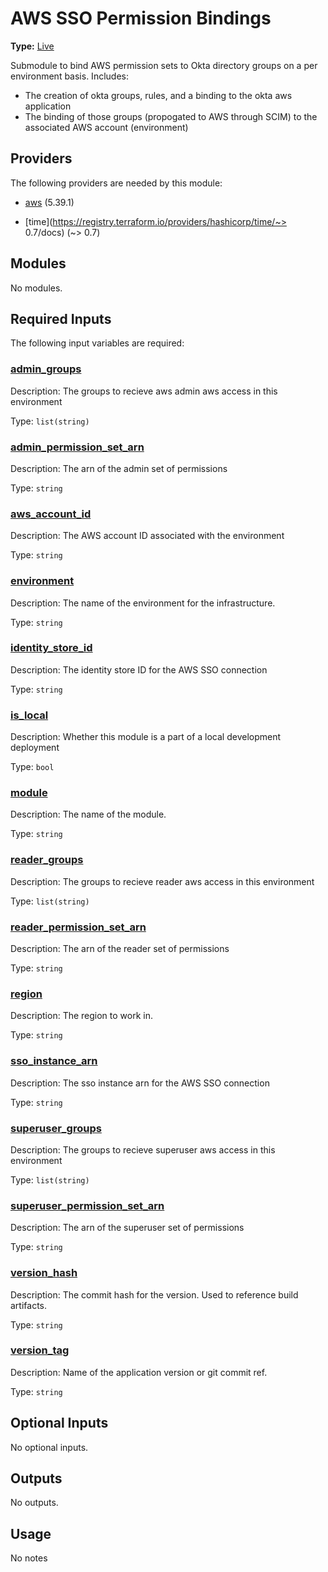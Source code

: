 # AWS SSO Permission Bindings

**Type:** [Live](./overview)

Submodule to bind AWS permission sets to Okta directory groups on a per environment basis. Includes:
- The creation of okta groups, rules, and a binding to the okta aws application
- The binding of those groups (propogated to AWS through SCIM) to the associated AWS account (environment)

## Providers

The following providers are needed by this module:

-  [aws](https://registry.terraform.io/providers/hashicorp/aws/5.39.1/docs) (5.39.1)

-  [time](https://registry.terraform.io/providers/hashicorp/time/~> 0.7/docs) (~> 0.7)

## Modules

No modules.

## Required Inputs

The following input variables are required:

### <a name="input_admin_groups"></a> [admin\_groups](#input\_admin\_groups)

Description: The groups to recieve aws admin aws access in this environment

Type: `list(string)`

### <a name="input_admin_permission_set_arn"></a> [admin\_permission\_set\_arn](#input\_admin\_permission\_set\_arn)

Description: The arn of the admin set of permissions

Type: `string`

### <a name="input_aws_account_id"></a> [aws\_account\_id](#input\_aws\_account\_id)

Description: The AWS account ID associated with the environment

Type: `string`

### <a name="input_environment"></a> [environment](#input\_environment)

Description: The name of the environment for the infrastructure.

Type: `string`

### <a name="input_identity_store_id"></a> [identity\_store\_id](#input\_identity\_store\_id)

Description: The identity store ID for the AWS SSO connection

Type: `string`

### <a name="input_is_local"></a> [is\_local](#input\_is\_local)

Description: Whether this module is a part of a local development deployment

Type: `bool`

### <a name="input_module"></a> [module](#input\_module)

Description: The name of the module.

Type: `string`

### <a name="input_reader_groups"></a> [reader\_groups](#input\_reader\_groups)

Description: The groups to recieve reader aws access in this environment

Type: `list(string)`

### <a name="input_reader_permission_set_arn"></a> [reader\_permission\_set\_arn](#input\_reader\_permission\_set\_arn)

Description: The arn of the reader set of permissions

Type: `string`

### <a name="input_region"></a> [region](#input\_region)

Description: The region to work in.

Type: `string`

### <a name="input_sso_instance_arn"></a> [sso\_instance\_arn](#input\_sso\_instance\_arn)

Description: The sso instance arn for the AWS SSO connection

Type: `string`

### <a name="input_superuser_groups"></a> [superuser\_groups](#input\_superuser\_groups)

Description: The groups to recieve superuser aws access in this environment

Type: `list(string)`

### <a name="input_superuser_permission_set_arn"></a> [superuser\_permission\_set\_arn](#input\_superuser\_permission\_set\_arn)

Description: The arn of the superuser set of permissions

Type: `string`

### <a name="input_version_hash"></a> [version\_hash](#input\_version\_hash)

Description: The commit hash for the version. Used to reference build artifacts.

Type: `string`

### <a name="input_version_tag"></a> [version\_tag](#input\_version\_tag)

Description: Name of the application version or git commit ref.

Type: `string`

## Optional Inputs

No optional inputs.

## Outputs

No outputs.

## Usage

No notes
